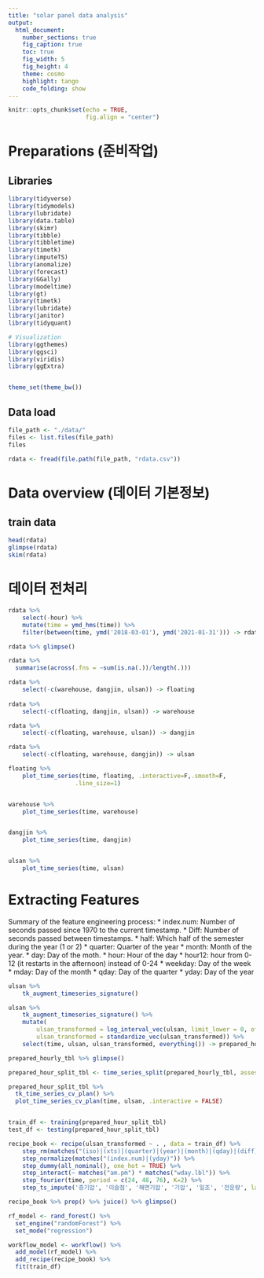 ```yaml
---
title: "solar panel data analysis"
output:
  html_document:
    number_sections: true
    fig_caption: true
    toc: true
    fig_width: 5
    fig_height: 4
    theme: cosmo
    highlight: tango
    code_folding: show
---
```


```r
knitr::opts_chunk$set(echo = TRUE,
                      fig.align = "center")
```

# Preparations (준비작업) {.tabset .tabset-fade}

## Libraries

```r
library(tidyverse)
library(tidymodels)
library(lubridate)
library(data.table)
library(skimr)
library(tibble)
library(tibbletime)
library(timetk)
library(imputeTS)
library(anomalize)
library(forecast)
library(GGally)
library(modeltime)
library(gt)
library(timetk)
library(lubridate)
library(janitor)
library(tidyquant)

# Visualization
library(ggthemes)
library(ggsci)
library(viridis)
library(ggExtra)


theme_set(theme_bw())
```

## Data load

```r
file_path <- "./data/"
files <- list.files(file_path)
files
```

```r
rdata <- fread(file.path(file_path, "rdata.csv"))
```

# Data overview (데이터 기본정보) {.tabset .tabset-fade}

## train data

```r
head(rdata)
glimpse(rdata)
skim(rdata)
```

# 데이터 전처리 {.tabset .tabset-fade}


```r
rdata %>% 
    select(-hour) %>% 
    mutate(time = ymd_hms(time)) %>% 
    filter(between(time, ymd('2018-03-01'), ymd('2021-01-31'))) -> rdata

rdata %>% glimpse()

rdata %>% 
  summarise(across(.fns = ~sum(is.na(.))/length(.)))

rdata %>% 
    select(-c(warehouse, dangjin, ulsan)) -> floating
    
rdata %>% 
    select(-c(floating, dangjin, ulsan)) -> warehouse

rdata %>% 
    select(-c(floating, warehouse, ulsan)) -> dangjin

rdata %>% 
    select(-c(floating, warehouse, dangjin)) -> ulsan

```



```r
floating %>% 
    plot_time_series(time, floating, .interactive=F,.smooth=F,
                   .line_size=1)


warehouse %>% 
    plot_time_series(time, warehouse)


dangjin %>% 
    plot_time_series(time, dangjin)


ulsan %>% 
    plot_time_series(time, ulsan)

```



# Extracting Features 

Summary of the feature engineering process:
* index.num: Number of seconds passed since 1970 to the current timestamp.
* Diff: Number of seconds passed between timestamps.
* half: Which half of the semester during the year (1 or 2)
* quarter: Quarter of the year
* month: Month of the year.
* day: Day of the moth.
* hour: Hour of the day
* hour12: hour from 0-12 (it restarts in the afternoon) instead of 0-24
* weekday: Day of the week
* mday: Day of the month
* qday: Day of the quarter
* yday: Day of the year

```r
ulsan %>% 
    tk_augment_timeseries_signature()
```

```r
ulsan %>% 
    tk_augment_timeseries_signature() %>% 
    mutate(
        ulsan_transformed = log_interval_vec(ulsan, limit_lower = 0, offset = 1),
        ulsan_transformed = standardize_vec(ulsan_transformed)) %>% 
    select(time, ulsan, ulsan_transformed, everything()) -> prepared_hourly_tbl

```
```r
prepared_hourly_tbl %>% glimpse()
```


```r
prepared_hour_split_tbl <- time_series_split(prepared_hourly_tbl, assess = "1 month", cumulative = TRUE)

prepared_hour_split_tbl %>%
  tk_time_series_cv_plan() %>%
  plot_time_series_cv_plan(time, ulsan, .interactive = FALSE)


train_df <- training(prepared_hour_split_tbl)
test_df <- testing(prepared_hour_split_tbl)

```


```r
recipe_book <- recipe(ulsan_transformed ~ . , data = train_df) %>%
    step_rm(matches("(iso)|(xts)|(quarter)|(year)|(month)|(qday)|(diff)")) %>% 
    step_normalize(matches("(index.num)|(yday)")) %>% 
    step_dummy(all_nominal(), one_hot = TRUE) %>% 
    step_interact(~ matches("am.pm") * matches("wday.lbl")) %>% 
    step_fourier(time, period = c(24, 48, 76), K=2) %>% 
    step_ts_impute('증기압', '이슬점', '해면기압', '기압', '일조', '전운량', lambda = 'auto')

recipe_book %>% prep() %>% juice() %>% glimpse()
```

```r
rf_model <- rand_forest() %>% 
  set_engine("randomForest") %>% 
  set_mode("regression")

workflow_model <- workflow() %>% 
  add_model(rf_model) %>% 
  add_recipe(recipe_book) %>% 
  fit(train_df)

```
